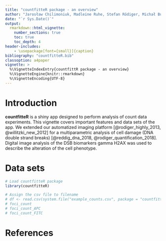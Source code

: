 ```yaml
---
title: "countfitteR package - an overview"
author: "Jarosław Chilimoniuk, Madleine Ruhe, Stefan Rödiger, Michał Burdukiewicz"
date: "`r Sys.Date()`"
output: 
  rmarkdown::html_vignette:
    number_sections: true
    toc: true
    toc_depth: 4
header-includes:
    - \usepackage[font={small}]{caption}
bibliography: "countfitteR.bib"
classoption: a4paper
vignette: >
  %\VignetteIndexEntry{countfittR package - an overview}
  %\VignetteEngine{knitr::rmarkdown}
  %\VignetteEncoding{UTF-8}
---
```


# Introduction

**countfitteR** is a shiny app designed to perform analysis of count data 
experiments. This vignette covers important features and data sets of the app. 
We extended our automatized imaging platform [@rodiger_highly_2013, 
@willitzki_new_2012] for a multiparametric analysis of cell damage (DNA double 
strand breaks) [@reddig_dna_2018, @rodiger_quantification_2018]. 
Digital image analysis of the DSB biomarkers gamma H2AX was used to describe the 
alteration of the cell phenotype.

# Data sets

```r
# Load countfitteR package
library(countfitteR)

# Assign the csv file to filename
# df <- read.csv(system.file("example_counts.csv", package = "countfitteR"))
# foci_count
# foci_count_APC
# foci_count_FITC
```



# References
